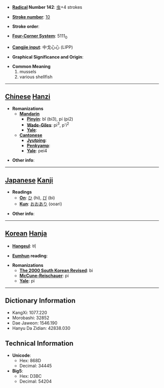 * '''[[Wiktionary:Chinese radical index| Radical]] Number 142''': [[Wiktionary:Chinese radical index 虫|虫]]+4 strokes

* '''[[Wiktionary:Chinese total strokes index|Stroke number]]''': [[Wiktionary:Chinese total strokes index 10|10]]

* '''Stroke order''': 

* '''[[Wiktionary:Chinese four corner index|Four-Corner System]]''': 5111<sub>0</sub>

* '''[[Wiktionary:Chinese Cangjie index|Cangjie input]]''': 中戈心心 (LIPP)

* '''Graphical Significance and Origin''': 

* '''Common Meaning'''
*#mussels
*# various shellfish


----

== [[Chinese]] [[Hanzi]] ==

* '''Romanizations'''
** '''[[Mandarin]]'''
*** '''[[Pinyin]]''': bǐ (bi3), pí (pi2)
*** '''[[Wade-Giles]]''': pi<sup>3</sup>, p'i<sup>2</sup>
*** '''[[Yale]]''': 
** '''[[Cantonese]]'''
*** '''[[Jyutping]]''':
*** '''[[Penkyamp]]''': 
*** '''[[Yale]]''': pei4

* '''Other info''': 

----

== [[Japanese]] [[Kanji]] ==

* '''Readings'''
** '''[[On]]''': [[ひ]] (hi), [[び]] (bi)
** '''[[Kun]]''': [[おおあり]] (ooari)

* '''Other info''':  

----

== [[Korean]] [[Hanja]] ==

* '''[[Hangeul]]''': 비

* '''[[Eumhun]] reading''': 

* '''Romanizations'''
** '''[[The 2000 South Korean Revised Romanization|The 2000 South Korean Revised]]''': bi
** '''[[McCune-Reischauer]]''': pi
** '''[[Yale]]''': pi

----

== Dictionary Information ==

* KangXi: 1077.220
* Morobashi: 32852
* Dae Jaweon: 1546.190
* Hanyu Da Zidian: 42838.030

== Technical Information ==

* '''Unicode''':
** Hex: 868D
** Decimal: 34445
* '''Big5''':
** Hex: D3BC
** Decimal: 54204
